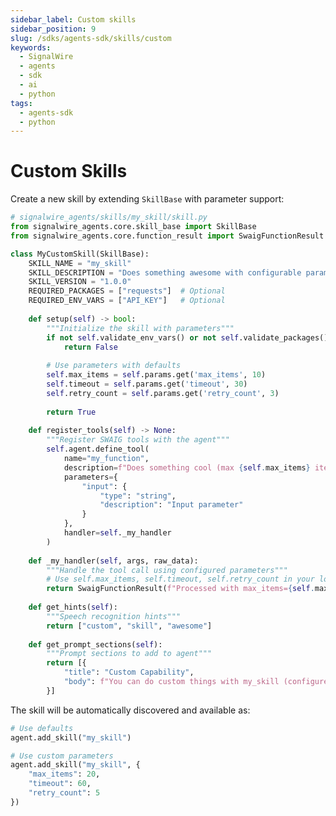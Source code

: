 ```yaml
---
sidebar_label: Custom skills
sidebar_position: 9
slug: /sdks/agents-sdk/skills/custom
keywords:
  - SignalWire
  - agents
  - sdk
  - ai
  - python
tags:
  - agents-sdk
  - python
---
```


# Custom Skills

Create a new skill by extending `SkillBase` with parameter support:

```python
# signalwire_agents/skills/my_skill/skill.py
from signalwire_agents.core.skill_base import SkillBase
from signalwire_agents.core.function_result import SwaigFunctionResult

class MyCustomSkill(SkillBase):
    SKILL_NAME = "my_skill"
    SKILL_DESCRIPTION = "Does something awesome with configurable parameters"
    SKILL_VERSION = "1.0.0"
    REQUIRED_PACKAGES = ["requests"]  # Optional
    REQUIRED_ENV_VARS = ["API_KEY"]   # Optional
    
    def setup(self) -> bool:
        """Initialize the skill with parameters"""
        if not self.validate_env_vars() or not self.validate_packages():
            return False
            
        # Use parameters with defaults
        self.max_items = self.params.get('max_items', 10)
        self.timeout = self.params.get('timeout', 30)
        self.retry_count = self.params.get('retry_count', 3)
        
        return True
        
    def register_tools(self) -> None:
        """Register SWAIG tools with the agent"""
        self.agent.define_tool(
            name="my_function",
            description=f"Does something cool (max {self.max_items} items)",
            parameters={
                "input": {
                    "type": "string",
                    "description": "Input parameter"
                }
            },
            handler=self._my_handler
        )
    
    def _my_handler(self, args, raw_data):
        """Handle the tool call using configured parameters"""
        # Use self.max_items, self.timeout, self.retry_count in your logic
        return SwaigFunctionResult(f"Processed with max_items={self.max_items}")
        
    def get_hints(self):
        """Speech recognition hints"""
        return ["custom", "skill", "awesome"]
        
    def get_prompt_sections(self):
        """Prompt sections to add to agent"""
        return [{
            "title": "Custom Capability",
            "body": f"You can do custom things with my_skill (configured for {self.max_items} items)."
        }]
```

The skill will be automatically discovered and available as:
```python
# Use defaults
agent.add_skill("my_skill")

# Use custom parameters
agent.add_skill("my_skill", {
    "max_items": 20,
    "timeout": 60,
    "retry_count": 5
})
```
